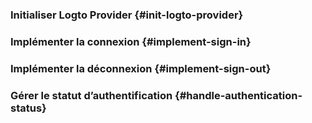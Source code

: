 
<GuideTip />

### Initialiser Logto Provider \{#init-logto-provider}

<InitClient />

### Implémenter la connexion \{#implement-sign-in}

<ImplementSignIn />

### Implémenter la déconnexion \{#implement-sign-out}

<ImplementSignOut />

### Gérer le statut d’authentification \{#handle-authentication-status}

<HandleAuthenticationStatus />

<Checkpoint />
